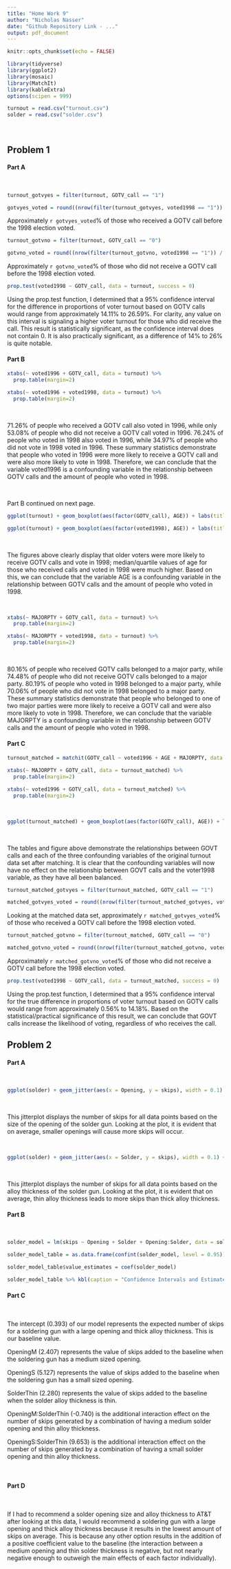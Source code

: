 ```yaml
---
title: "Home Work 9"
author: "Nicholas Nasser"
date: "Github Repository Link - ..."
output: pdf_document
---
```


```r

knitr::opts_chunk$set(echo = FALSE)

library(tidyverse)
library(ggplot2)
library(mosaic)
library(MatchIt)
library(kableExtra)
options(scipen = 999)

turnout = read.csv("turnout.csv")
solder = read.csv("solder.csv")

```

&nbsp;

## Problem 1

#### Part A

&nbsp;

```r

turnout_gotvyes = filter(turnout, GOTV_call == "1")

gotvyes_voted = round((nrow(filter(turnout_gotvyes, voted1998 == "1")) / nrow(turnout_gotvyes)) * 100, 2)

```

Approximately `r gotvyes_voted`% of those who received a GOTV call before the 1998 election voted.

```r

turnout_gotvno = filter(turnout, GOTV_call == "0")

gotvno_voted = round((nrow(filter(turnout_gotvno, voted1998 == "1")) / nrow(turnout_gotvno)) * 100, 2)

```

Approximately `r gotvno_voted`% of those who did not receive a GOTV call before the 1998 election voted.

```r

prop.test(voted1998 ~ GOTV_call, data = turnout, success = 0)

```
Using the prop.test function, I determined that a 95% confidence interval for the difference in proportions of voter turnout based on GOTV calls would range from approximately 14.11% to 26.59%. For clarity, any value on this interval is signaling a higher voter turnout for those who did receive the call. This result is statistically significant, as the confidence interval does not contain 0. It is also practically significant, as a difference of 14% to 26% is quite notable.

#### Part B

```r

xtabs(~ voted1996 + GOTV_call, data = turnout) %>%
  prop.table(margin=2)

xtabs(~ voted1996 + voted1998, data = turnout) %>%
  prop.table(margin=2)

```
&nbsp;

71.26% of people who received a GOTV call also voted in 1996, while only 53.08% of people who did not receive a GOTV call voted in 1996. 76.24% of people who voted in 1998 also voted in 1996, while 34.97% of people who did not vote in 1998 voted in 1996. These summary statistics demonstrate that people who voted in 1996 were more likely to receive a GOTV call and were also more likely to vote in 1998. Therefore, we can conclude that the variable voted1996 is a confounding variable in the relationship between GOTV calls and the amount of people who voted in 1998.

&nbsp;

Part B continued on next page.

```r

ggplot(turnout) + geom_boxplot(aes(factor(GOTV_call), AGE)) + labs(title = "GOTV Calls vs. Age", x = "GOVT Calls", y = "Age")

ggplot(turnout) + geom_boxplot(aes(factor(voted1998), AGE)) + labs(title = "Voted in 1998 vs. Age", x = "Voted in 1998", y = "Age")

```

&nbsp;

The figures above clearly display that older voters were more likely to receive GOTV calls and vote in 1998; median/quartile values of age for those who received calls and voted in 1998 were much higher. Based on this, we can conclude that the variable AGE is a confounding variable in the relationship between GOTV calls and the amount of people who voted in 1998.    

&nbsp;

```r

xtabs(~ MAJORPTY + GOTV_call, data = turnout) %>%
  prop.table(margin=2)

xtabs(~ MAJORPTY + voted1998, data = turnout) %>%
  prop.table(margin=2)

```
&nbsp;

80.16% of people who received GOTV calls belonged to a major party, while 74.48% of people who did not receive GOTV calls belonged to a major party. 80.19% of people who voted in 1998 belonged to a major party, while 70.06% of people who did not vote in 1998 belonged to a major party. These summary statistics demonstrate that people who belonged to one of two major parties were more likely to receive a GOTV call and were also more likely to vote in 1998. Therefore, we can conclude that the variable MAJORPTY is a confounding variable in the relationship between GOTV calls and the amount of people who voted in 1998.

\newpage

#### Part C

```r

turnout_matched = matchit(GOTV_call ~ voted1996 + AGE + MAJORPTY, data = turnout, ratio = 5) %>% match.data

xtabs(~ MAJORPTY + GOTV_call, data = turnout_matched) %>%
  prop.table(margin=2)

xtabs(~ voted1996 + GOTV_call, data = turnout_matched) %>%
  prop.table(margin=2)

```

&nbsp;

```r

ggplot(turnout_matched) + geom_boxplot(aes(factor(GOTV_call), AGE)) + labs(title = "GOTV Calls vs. Age", x = "GOVT Calls", y = "Age")

```

&nbsp;

The tables and figure above demonstrate the relationships between GOVT calls and each of the three confounding variables of the original turnout data set after matching. It is clear that the confounding variables will now have no effect on the relationship between GOVT calls and the voter1998 variable, as they have all been balanced.

```r

turnout_matched_gotvyes = filter(turnout_matched, GOTV_call == "1")

matched_gotvyes_voted = round((nrow(filter(turnout_matched_gotvyes, voted1998 == "1")) / nrow(turnout_matched_gotvyes)) * 100, 2)

```

Looking at the matched data set, approximately `r matched_gotvyes_voted`% of those who received a GOTV call before the 1998 election voted.

```r

turnout_matched_gotvno = filter(turnout_matched, GOTV_call == "0")

matched_gotvno_voted = round((nrow(filter(turnout_matched_gotvno, voted1998 == "1")) / nrow(turnout_matched_gotvno)) * 100, 2)

```

Approximately `r matched_gotvno_voted`% of those who did not receive a GOTV call before the 1998 election voted.

```r

prop.test(voted1998 ~ GOTV_call, data = turnout_matched, success = 0)

```
Using the prop.test function, I determined that a 95% confidence interval for the true difference in proportions of voter turnout based on GOTV calls would range from approximately 0.56% to 14.18%. Based on the statistical/practical significance of this result, we can conclude that GOVT calls increase the likelihood of voting, regardless of who receives the call.

\newpage

## Problem 2

#### Part A

&nbsp;

```r

ggplot(solder) + geom_jitter(aes(x = Opening, y = skips), width = 0.1) + stat_summary(aes(x = Opening, y = skips), fun = "mean", color = "red", size = 1) + labs(title = "Solder Opening Size vs. Number of Skips", x = "Opening Size", y = "Number of Skips")

```
&nbsp;

This jitterplot displays the number of skips for all data points based on the size of the opening of the solder gun. Looking at the plot, it is evident that on average, smaller openings will cause more skips will occur.

&nbsp;

```r

ggplot(solder) + geom_jitter(aes(x = Solder, y = skips), width = 0.1) + stat_summary(aes(x = Solder, y = skips), fun = "mean", color = "red", size = 1) + labs(title = "Solder Alloy Thickness vs. Number of Skips", x = "Solder Alloy Thickness", y = "Number of Skips")

```

&nbsp;

This jitterplot displays the number of skips for all data points based on the alloy thickness of the solder gun. Looking at the plot, it is evident that on average, thin alloy thickness leads to more skips than thick alloy thickness.

\newpage

#### Part B

&nbsp;

```r

solder_model = lm(skips ~ Opening + Solder + Opening:Solder, data = solder)

solder_model_table = as.data.frame(confint(solder_model, level = 0.95))

solder_model_table$value_estimates = coef(solder_model)

solder_model_table %>% kbl(caption = "Confidence Intervals and Estimates for Coefficients of Solder Model") %>% kable_styling(latex_options = "hold_position")

```
#### Part C

&nbsp;

The intercept (0.393) of our model represents the expected number of skips for a soldering gun with a large opening and thick alloy thickness. This is our baseline value.

OpeningM (2.407) represents the value of skips added to the baseline when the soldering gun has a medium sized opening.

OpeningS (5.127) represents the value of skips added to the baseline when the soldering gun has a small sized opening.

SolderThin (2.280) represents the value of skips added to the baseline when the solder alloy thickness is thin.

OpeningM:SolderThin (-0.740) is the additional interaction effect on the number of skips generated by a combination of having a medium solder opening and thin alloy thickness.

OpeningS:SolderThin (9.653) is the additional interaction effect on the number of skips generated by a combination of having a small solder opening and thin alloy thickness.

&nbsp;

#### Part D

&nbsp;

If I had to recommend a solder opening size and alloy thickness to AT&T after looking at this data, I would recommend a soldering gun with a large opening and thick alloy thickness because it results in the lowest amount of skips on average. This is because any other option results in the addition of a positive coefficient value to the baseline (the interaction between a medium opening and thin solder thickness is negative, but not nearly negative enough to outweigh the main effects of each factor individually).

